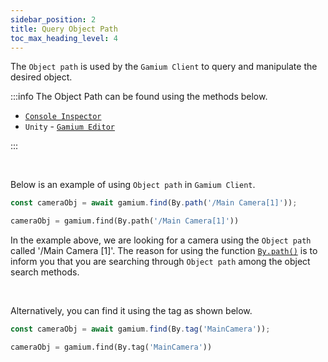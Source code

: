 ```yaml
---
sidebar_position: 2
title: Query Object Path
toc_max_heading_level: 4
---
```



The `Object path` is used by the `Gamium Client` to query and manipulate the desired object.

:::info
The Object Path can be found using the methods below.

- [`Console Inspector`](https://docs.dogutech.io/host-and-device/device/streaming-and-remote-control/game-ui-inspector)
- `Unity` - [`Gamium Editor`](../../docs/engine/unity/query-objects)

:::

<br />

Below is an example of using `Object path` in `Gamium Client`.

<Tabs groupId="language" defaultValue="ts">
<TabItem value="ts" label="TypeScript" default>

```ts
const cameraObj = await gamium.find(By.path('/Main Camera[1]'));
```

</TabItem>
<TabItem value="py" label="Python" default>

```python
cameraObj = gamium.find(By.path('/Main Camera[1]'))
```

</TabItem>

</Tabs>

In the example above, we are looking for a camera using the `Object path` called '/Main Camera [1]'. The reason for using the function [`By.path()`](../../api/client/typescript/classes/by) is to inform you that you are searching through `Object path` among the object search methods.

<br />

Alternatively, you can find it using the tag as shown below.

<Tabs groupId="language" defaultValue="ts">
<TabItem value="ts" label="TypeScript" default>

```ts
const cameraObj = await gamium.find(By.tag('MainCamera'));
```

</TabItem>
<TabItem value="py" label="Python" default>

```python
cameraObj = gamium.find(By.tag('MainCamera'))
```

</TabItem>
</Tabs>
